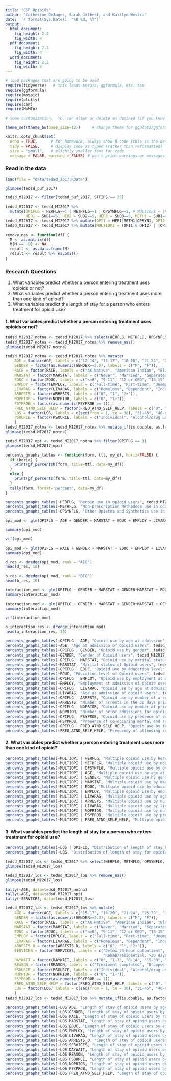 ```yaml
---
title: "CSR Opioids"
author: "Catherine DeJager, Sarah Gilbert, and Kaitlyn Westra"
date: '`r format(Sys.Date(), "%B %d, %Y")`'
output: 
  html_document:
    fig_height: 2.2
    fig_width: 4
  pdf_document:
    fig_height: 2.2
    fig_width: 4
  word_document:
    fig_height: 2.2
    fig_width: 4
---
```


```r
# load packages that are going to be used
require(tidyverse)   # this loads mosaic, ggformula, etc. too
require(ggformula)
require(mosaic)
require(plotly)
require(car)
require(MuMIn)

# Some customization.  You can alter or delete as desired (if you know what you are doing).

theme_set(theme_bw(base_size=12))     # change theme for ggplot2/ggformula

knitr::opts_chunk$set(
  echo = TRUE,      # for homework, always show R code (this is the default)
  tidy = FALSE,     # display code as typed (rather than reformatted)
  size = "small",   # slightly smaller font for code
  message = FALSE, warning = FALSE) # don't print warnings or messages in compiled document. So you MUST check them in RStudio!
```

### Read in the data

```r
load(file = "data/tedsd_2017.RData")
```

```R
glimpse(tedsd_puf_2017)
```

```r
tedsd_MI2017 <- filter(tedsd_puf_2017, STFIPS == 26)
```

```r
tedsd_MI2017 <- tedsd_MI2017 %>% 
  mutate(OPIFLG = HERFLG==1 | METHFLG==1 | OPSYNFLG==1, # MULTIOPI = (HERFLG==1 & METHFLG==1) | (HERFLG==1 & OPSYNFLG==1) | (METHFLG==1 & OPSYNFLG==1),
         HER1 = SUB1==5, HER2 = SUB2==5, HER3 = SUB3==5, METH1 = SUB1==6, METH2 = SUB2==6, METH3 = SUB3==6, OPSYN1 = SUB1==7, OPSYN2 = SUB1==7, OPSYN3 = SUB3==7)
tedsd_MI2017 <- tedsd_MI2017 %>% mutate(OPI1 = HER1|METH1|OPSYN1, OPI2 = HER2|METH2|OPSYN2, OPI3 = HER3|METH3|OPSYN3)
tedsd_MI2017 <- tedsd_MI2017 %>% mutate(MULTIOPI = (OPI1 & OPI2) | (OPI1 & OPI3) | (OPI2 & OPI3)) # FRSTOPI = ?
```

```r
remove_nas <- function(df) {
  M <- as.matrix(df)
  M[M == -9] <- NA
  result <- as.data.frame(M)
  result <- result %>% na.omit()
}
```

### Research Questions

1. What variables predict whether a person entering treatment uses opioids or not?
2. What variables predict whether a person entering treatment uses more than one kind of opioid?
3. What variables predict the length of stay for a person who enters treatment for opioid use?

#### 1. What variables predict whether a person entering treatment uses opioids or not?

```r
tedsd_MI2017_notna <- tedsd_MI2017 %>% select(HERFLG, METHFLG, OPSYNFLG, OPIFLG, HER1, HER2, HER3, METH1, METH2, METH3, OPSYN1, OPSYN2, OPSYN3, OPI1, OPI2, OPI3, MULTIOPI, AGE, GENDER, RACE, MARSTAT, EDUC, EMPLOY, LIVARAG, ARRESTS, NOPRIOR, PSYPROB, FREQ_ATND_SELF_HELP, LOS, PSOURCE)
tedsd_MI2017_notna <- tedsd_MI2017_notna %>% remove_nas()
glimpse(tedsd_MI2017_notna)
```

```r
tedsd_MI2017_notna <- tedsd_MI2017_notna %>% mutate(
    AGE = factor(AGE, labels = c("12-14", "15-17", "18-20", "21-24", "25-29", "30-34", "35-39", "40-44", "45-49", "50-54", "55-64", "65+")),
    GENDER = factor(as.numeric(GENDER==2.0), labels = c("M", "F")),
    RACE = factor(RACE, labels = c("AK Native", "American Indian", "Black", "White", "Asian", "Other", "Multiple", "HI/other pacific islander")),
    MARSTAT = factor(MARSTAT, labels = c("Never", "Married", "Separated", "Divorced/widowed")),
    EDUC = factor(EDUC, labels = c("<=8", "9-11", "12 or GED", "13-15", "16+")),
    EMPLOY = factor(EMPLOY, labels = c("Full-time", "Part-time", "Unemployed", "Not in labor force")),
    LIVARAG = factor(LIVARAG, labels = c("Homeless", "Dependent", "Independent")),
    ARRESTS = factor(ARRESTS, labels = c("0", "1", "2+")),
    NOPRIOR = factor(NOPRIOR, labels = c("0", "1+")),
    PSYPROB = factor(as.numeric(PSYPROB == 1)),
    FREQ_ATND_SELF_HELP = factor(FREQ_ATND_SELF_HELP, labels = c("0", "1-3", "4-7", "8-30")),
    LOS = factor(LOS, labels = c(seq(from = 1, to = 30), "31-45", "46-60", "61-90", "91-120", "121-180", "181-365", ">365")),
    PSOURCE = factor(PSOURCE, labels = c("Individual", "Alcohol/drug use care provider", "Other health care provider", "School", "Employer/EAP", "Other community", "Court"))
    )
tedsd_MI2017_notna <- tedsd_MI2017_notna %>% mutate_if(is.double, as.factor)
glimpse(tedsd_MI2017_notna)
```

```r
tedsd_MI2017_opi <- tedsd_MI2017_notna %>% filter(OPIFLG == 1)
glimpse(tedsd_MI2017_opi)
```

```r
percents_graphs_tables <- function(form, ttl, my_df, horiz=FALSE) {
  if (horiz) {
    print(gf_percentsh(form, title=ttl, data=my_df))
  }
  else {
    print(gf_percents(form, title=ttl, data=my_df))
  }
  tally(form, format='percent', data=my_df)
}
```

```r
percents_graphs_tables(~HERFLG, "Heroin use in opioid users", tedsd_MI2017_opi)
percents_graphs_tables(~METHFLG, "Non-prescription Methadone use in opioid users", tedsd_MI2017_opi)
percents_graphs_tables(~OPSYNFLG, "Other Opiates and Synthetics use in opioid users", tedsd_MI2017_opi)
```

```r
opi_mod <- glm(OPIFLG ~ AGE + GENDER + MARSTAT + EDUC + EMPLOY + LIVARAG + ARRESTS + NOPRIOR + FREQ_ATND_SELF_HELP, na.action = na.fail, family=binomial(link = "logit"), data=tedsd_MI2017_notna)
```

```r
summary(opi_mod)
```

```r
vif(opi_mod)
```

```r
opi_mod <- glm(OPIFLG ~ RACE + GENDER + MARSTAT + EDUC + EMPLOY + LIVARAG + ARRESTS + NOPRIOR + FREQ_ATND_SELF_HELP, na.action = na.fail, family=binomial(link = "logit"), data=tedsd_MI2017_notna)
summary(opi_mod)
```

```r
d_res <- dredge(opi_mod, rank = "AIC")
head(d_res, 10)
```

```r
b_res <- dredge(opi_mod, rank = "BIC")
head(b_res, 10)
```

```r
interaction_mod <- glm(OPIFLG ~ GENDER + MARSTAT + GENDER*MARSTAT + EDUC + EMPLOY + GENDER*EMPLOY + EDUC*EMPLOY + LIVARAG + GENDER*LIVARAG + LIVARAG*EDUC + LIVARAG*EMPLOY + ARRESTS + NOPRIOR + GENDER*NOPRIOR + FREQ_ATND_SELF_HELP, na.action = na.fail, family=binomial(link = "logit"), data=tedsd_MI2017_notna)
summary(interaction_mod)
```

```r
interaction_mod <- glm(OPIFLG ~ GENDER + MARSTAT + GENDER*MARSTAT + GENDER*EMPLOY + LIVARAG + GENDER*LIVARAG + LIVARAG*EDUC + LIVARAG*EMPLOY + NOPRIOR + FREQ_ATND_SELF_HELP, na.action = na.fail, family=binomial(link = "logit"), data=tedsd_MI2017_notna)
summary(interaction_mod)
```

```r
vif(interaction_mod)
```

```r
a_interaction_res <- dredge(interaction_mod)
head(a_interaction_res, 10)
```

```r
percents_graphs_tables(~OPIFLG | AGE, "Opioid use by age at admission", tedsd_MI2017_notna)
percents_graphs_tables(~AGE, "Age at admission of Opioid users", tedsd_MI2017_opi)
percents_graphs_tables(~OPIFLG | GENDER, "Opioid use by gender", tedsd_MI2017_notna)
percents_graphs_tables(~GENDER, "Gender of Opioid users", tedsd_MI2017_opi)
percents_graphs_tables(~OPIFLG | MARSTAT, "Opioid use by marital status", tedsd_MI2017_notna)
percents_graphs_tables(~MARSTAT, "Marital status of Opioid users", tedsd_MI2017_opi)
percents_graphs_tables(~OPIFLG | EDUC, "Opioid use by education level", tedsd_MI2017_notna)
percents_graphs_tables(~EDUC, "Education level of Opioid users", tedsd_MI2017_opi)
percents_graphs_tables(~OPIFLG | EMPLOY, "Opioid use by employment at admission", tedsd_MI2017_notna)
percents_graphs_tables(~EMPLOY, "Employment at admission of opioid users", tedsd_MI2017_opi)
percents_graphs_tables(~OPIFLG | LIVARAG, "Opioid use by age at admission", tedsd_MI2017_notna)
percents_graphs_tables(~LIVARAG, "Age at admission of opioid users", tedsd_MI2017_opi)
percents_graphs_tables(~OPIFLG | ARRESTS, "Opioid use by number of arrests in the 30 days prior to admission", tedsd_MI2017_notna)
percents_graphs_tables(~ARRESTS, "Number of arrests in the 30 days prior to admission of opioid users", tedsd_MI2017_opi)
percents_graphs_tables(~OPIFLG | NOPRIOR, "Opioid use by number of prior admissions", tedsd_MI2017_notna)
percents_graphs_tables(~NOPRIOR, "Number of prior admissions for opioid users", tedsd_MI2017_opi)
percents_graphs_tables(~OPIFLG | PSYPROB, "Opioid use by presence of co-occuring mental and substance use disorders", tedsd_MI2017_notna)
percents_graphs_tables(~PSYPROB, "Presence of co-occuring mental and substance use disorders of opioid users", tedsd_MI2017_opi)
percents_graphs_tables(~OPIFLG | FREQ_ATND_SELF_HELP, "Opioid use by frequency of attending self-help programs in the past month", tedsd_MI2017_notna)
percents_graphs_tables(~FREQ_ATND_SELF_HELP, "Frequency of attending self-help programs in the past month of Opioid users", tedsd_MI2017_opi)
```

#### 2. What variables predict whether a person entering treatment uses more than one kind of opioid?

```r
percents_graphs_tables(~MULTIOPI | HERFLG, "Multiple opioid use by heroin use", tedsd_MI2017_notna)
percents_graphs_tables(~MULTIOPI | METHFLG, "Multiple opioid use by non-prescription methadone use", tedsd_MI2017_notna)
percents_graphs_tables(~MULTIOPI | OPSYNFLG, "Multiple opioid use by other opiates and synthetics use", tedsd_MI2017_notna)
percents_graphs_tables(~MULTIOPI | AGE, "Multiple opioid use by age at admission", tedsd_MI2017_notna)
percents_graphs_tables(~MULTIOPI | GENDER, "Multiple opioid use by gender", tedsd_MI2017_notna)
percents_graphs_tables(~MULTIOPI | MARSTAT, "Multiple opioid use by marital status", tedsd_MI2017_notna)
percents_graphs_tables(~MULTIOPI | EDUC, "Multiple opioid use by education level", tedsd_MI2017_notna)
percents_graphs_tables(~MULTIOPI | EMPLOY, "Multiple opioid use by employment at admission", tedsd_MI2017_notna)
percents_graphs_tables(~MULTIOPI | LIVARAG, "Multiple opioid use by age at admission", tedsd_MI2017_notna)
percents_graphs_tables(~MULTIOPI | ARRESTS, "Multiple opioid use by number of arrests in the 30 days prior to admission", tedsd_MI2017_notna)
percents_graphs_tables(~MULTIOPI | LIVARAG, "Multiple opioid use by living arrangement at admission", tedsd_MI2017_notna)
percents_graphs_tables(~MULTIOPI | NOPRIOR, "Multiple opioid use by number of prior admissions", tedsd_MI2017_notna)
percents_graphs_tables(~MULTIOPI | PSYPROB, "Multiple opioid use by presence of co-occuring mental and substance use disorders", tedsd_MI2017_notna)
percents_graphs_tables(~MULTIOPI | FREQ_ATND_SELF_HELP, "Multiple opioid use by frequency of attending self-help programs in the past month", tedsd_MI2017_notna)
```

#### 3. What variables predict the length of stay for a person who enters treatment for opioid use?

```r
percents_graphs_tables(~LOS | OPIFLG, "Distribution of length of stay by opioid use", tedsd_MI2017_notna, horiz=TRUE)
percents_graphs_tables(~LOS, "Distribution of length of stay for opioid users", tedsd_MI2017_opi, horiz=TRUE)
```

```r
tedsd_MI2017_los <- tedsd_MI2017 %>% select(HERFLG, METHFLG, OPSYNFLG, OPIFLG, HER1, HER2, HER3, METH1, METH2, METH3, OPSYN1, OPSYN2, OPSYN3, OPI1, OPI2, OPI3, MULTIOPI, AGE, GENDER, RACE, MARSTAT, EDUC, EMPLOY, LIVARAG, ARRESTS_D, SERVICES, METHUSE, DAYWAIT, REASON, PSOURCE, NOPRIOR, PSYPROB, FREQ_ATND_SELF_HELP, LOS) %>% filter(OPIFLG == 1)
glimpse(tedsd_MI2017_los)
```

```r
tedsd_MI2017_los <- tedsd_MI2017_los %>% remove_nas()
glimpse(tedsd_MI2017_los)
```

```r
tally(~AGE, data=tedsd_MI2017_notna)
tally(~AGE, data=tedsd_MI2017_opi)
tally(~SERVICES, data=tedsd_MI2017_los)
```

```r
tedsd_MI2017_los <- tedsd_MI2017_los %>% mutate(
    AGE = factor(AGE, labels = c("15-17", "18-20", "21-24", "25-29", "30-34", "35-39", "40-44", "45-49", "50-54", "55-64", "65+")),
    GENDER = factor(as.numeric(GENDER==2.0), labels = c("M", "F")),
    RACE = factor(RACE, labels = c("AK Native", "American Indian", "Black", "White", "Asian", "Other", "Multiple", "HI/other pacific islander")),
    MARSTAT = factor(MARSTAT, labels = c("Never", "Married", "Separated", "Divorced/widowed")),
    EDUC = factor(EDUC, labels = c("<=8", "9-11", "12 or GED", "13-15", "16+")),
    EMPLOY = factor(EMPLOY, labels = c("Full-time", "Part-time", "Unemployed", "Not in labor force")),
    LIVARAG = factor(LIVARAG, labels = c("Homeless", "Dependent", "Independent")),
    ARRESTS_D = factor(ARRESTS_D, labels = c("0", "1", "2+")),
    SERVICES = factor(SERVICES, labels = c("Detox 24-hour outpatient", "Rehab/residential, <=30 days",
                                           "Rehab/residential, >30 days", "Ambulatory, intensive outpatient", "Ambulatory, non-intensive outpatient", "Ambulatory, detoxification")),
    DAYWAIT = factor(DAYWAIT, labels = c("0", "1-7", "8-14", "15-30", "31+")),
    REASON = factor(REASON, labels = c("Treatment completed", "Dropped out of treatment", "Terminated by facility", "Transferred", "Incarcerated", "Death", "Other")),
    PSOURCE = factor(PSOURCE, labels = c("Individual", "Alcohol/drug use care provider", "Other health care provider", "School", "Employer/EAP", "Other community", "Court")),
    NOPRIOR = factor(NOPRIOR, labels = c("0", "1+")),
    PSYPROB = factor(as.numeric(PSYPROB == 1)),
    FREQ_ATND_SELF_HELP = factor(FREQ_ATND_SELF_HELP, labels = c("0", "1-3", "4-7", "8-30")),
    LOS = factor(LOS, labels = c(seq(from = 1, to = 30), "31-45", "46-60", "61-90", "91-120", "121-180", "181-365", ">365"))
    )
tedsd_MI2017_los <- tedsd_MI2017_los %>% mutate_if(is.double, as.factor)
```

```r
percents_graphs_tables(~LOS|AGE, "Length of stay of opioid users by age at admission", tedsd_MI2017_los, horiz=TRUE)
percents_graphs_tables(~LOS|GENDER, "Length of stay of opioid users by gender", tedsd_MI2017_los, horiz=TRUE)
percents_graphs_tables(~LOS|RACE, "Length of stay of opioid users by race", tedsd_MI2017_los, horiz=TRUE)
percents_graphs_tables(~LOS|MARSTAT, "Length of stay of opioid users by marital status", tedsd_MI2017_los, horiz=TRUE)
percents_graphs_tables(~LOS|EDUC, "Length of stay of opioid users by education level", tedsd_MI2017_los, horiz=TRUE)
percents_graphs_tables(~LOS|EMPLOY, "Length of stay of opioid users by employment", tedsd_MI2017_los, horiz=TRUE)
percents_graphs_tables(~LOS|LIVARAG, "Length of stay of opioid users by living arrangement at admission", tedsd_MI2017_los, horiz=TRUE)
percents_graphs_tables(~LOS|ARRESTS_D, "Length of stay of opioid users by arrests in the 30 days prior to discharge", tedsd_MI2017_los, horiz=TRUE)
percents_graphs_tables(~LOS|SERVICES, "Length of stay of opioid users by services", tedsd_MI2017_los, horiz=TRUE)
percents_graphs_tables(~LOS|DAYWAIT, "Length of stay of opioid users by days waiting before admission", tedsd_MI2017_los, horiz=TRUE)
percents_graphs_tables(~LOS|REASON, "Length of stay of opioid users by reason for discharge", tedsd_MI2017_los, horiz=TRUE)
percents_graphs_tables(~LOS|PSOURCE, "Length of stay of opioid users by referral source", tedsd_MI2017_los, horiz=TRUE)
percents_graphs_tables(~LOS|NOPRIOR, "Length of stay of opioid users by number of prior admissions", tedsd_MI2017_los, horiz=TRUE)
percents_graphs_tables(~LOS|PSYPROB, "Length of stay of opioid users by presence of co-occuring mental and substance use disorders", tedsd_MI2017_los, horiz=TRUE)
percents_graphs_tables(~LOS|FREQ_ATND_SELF_HELP, "Length of stay of opioid users by frequency of attending self-help programs in the past month", tedsd_MI2017_los, horiz=TRUE)
```
